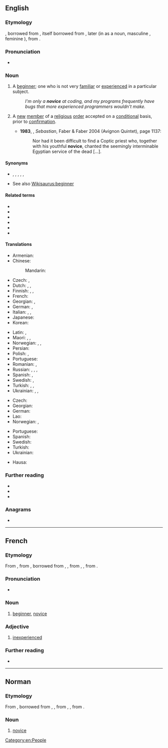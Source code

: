 ==English==

===Etymology===
{{bor|en|xno|novice}}, borrowed from {{bor|en|frm|novice|notext=1}}, itself borrowed from {{der|en|la|novīcius}}, later {{m|la|novitius||new, newly arrived}} (in {{der|en|LL.|-}} as a noun, masculine {{m|la|novicius}}, feminine {{m|la|novicia||one who has newly entered a monastery or a convent}}), from {{m|la|novus||new}}.

===Pronunciation===
* {{a|UK}} {{IPA|/ˈnɒvɪs/|lang=en}}

===Noun===
{{en-noun}}

# A [[beginner]]; one who is not very [[familiar]] or [[experienced]] in a particular subject. {{defdate|from 14th c.}}
#: ''I'm only a '''novice''' at coding, and my programs frequently have bugs that more experienced programmers wouldn't make.''
# {{senseid|en|religious}}{{lb|en|religion}} A [[new]] [[member]] of a [[religious]] [[order]] accepted on a [[conditional]] basis, prior to [[confirmation]]. {{defdate|from 14th c.}}
#* '''1983''', {{w|Lawrence Durrell}}, ''Sebastian'', Faber & Faber 2004 (Avignon Quintet), page 1137:
#*: Nor had it been difficult to find a Coptic priest who, together with his youthful '''novice''', chanted the seemingly interminable Egyptian service of the dead [...].

====Synonyms====
* {{sense|person new to an activity}} {{l|en|amateur}}, {{l|en|greenhorn}}, {{l|en|learner}}, {{l|en|neophyte}}, {{l|en|newbie}}, {{l|en|newling}}
* See also [[Wikisaurus:beginner]]

====Related terms====
* {{l|en|novel}}
* {{l|en|novelization}}
* {{l|en|novelize}}
* {{l|en|novella}}
* {{l|en|novelty}}
* {{l|en|novitiate}}

====Translations====
{{trans-top|beginner}}
* Armenian: {{t+|hy|սկսնակ}}
* Chinese:
*: Mandarin: {{t+|cmn|新手|tr=xīnshǒu|sc=Hani}}
* Czech: {{t|cs|nováček|m}}, {{t+|cs|začátečník|m}}
* Dutch: {{t+|nl|beginneling|m}}, {{t|nl|beginnelinge|f}}, {{t+|nl|beginner|m}}
* Finnish: {{t+|fi|noviisi}}, {{t+|fi|aloittelija}}, {{t+|fi|vasta-alkaja}}
* French: {{t+|fr|débutant|m}}
* Georgian: {{t|ka|ახალბედა}}, {{t|ka|დამწყები}}
* German: {{t+|de|Neuling|m}}, {{t+|de|Anfänger|m}}
* Italian: {{t+|it|principiante|m-f}}, {{t+|it|debuttante|m-f}}, {{t+|it|novizio|m}}
* Japanese: {{t|ja|初心者|tr=しょしんしゃ, shoshinsha|sc=Jpan}}
* Korean: {{t|ko|승진자}}
{{trans-mid}}
* Latin: {{t|la|inceptor}}, {{t+|la|tiro}}
* Maori: {{t|mi|ihu hūpē}}, {{t|mi|tauhou}}, {{t|mi|ika tauhou}}
* Norwegian: {{t+|no|nybegynner|m}}, {{t|no|novise|m}}, {{t|no|novise|f}}
* Persian: {{t+|fa|نوچه|tr=nowče|sc=fa-Arab}}
* Polish: {{t+|pl|nowicjusz}}, {{t|pl|debiutant}}
* Portuguese: {{t+|pt|novato|m}}
* Romanian: {{t+|ro|începător}}, {{t+|ro|debutant}}
* Russian: {{t+|ru|новичо́к|m}}, {{t+|ru|начина́ющий|m}}, {{t+|ru|дебюта́нт|m}}, {{t+|ru|дебюта́нтка|f}}
* Spanish: {{t+|es|novato|m}}, {{t+|es|principiante|m-f}}
* Swedish: {{t+|sv|nybörjare|c}}, {{t+|sv|novis|c}}
* Turkish: {{t+|tr|çaylak}}, {{t+|tr|çömez}}, {{t+|tr|toy}}
* Ukrainian: {{t+|uk|новак|m}}, {{t+|uk|новачок|m}}, {{t+|uk|новачка|f}}
{{trans-bottom}}

{{trans-top|new member of a religious order}}
* Czech: {{t+|cs|novic|m}}
* Georgian: {{t|ka|ახალბედა}}
* German: {{t+|de|Novize|m}}
* Lao: {{t|lo|ຈົວ|tr=cua}}
* Norwegian: {{t|no|novise|m}}, {{t|no|novise|f}}
{{trans-mid}}
* Portuguese: {{t+|pt|noviço|m}}
* Spanish: {{t|es|novicio|m}}
* Swedish: {{t+|sv|novis|c}}
* Turkish: {{t+|tr|çömez}}
* Ukrainian: {{t|uk|неофіт|m}}
{{trans-bottom}}

{{checktrans-top}}
* Hausa: {{t-check|ha|mutumin da ya ke bako kan wasu aiyuka}}
{{trans-mid}}
{{trans-bottom}}

===Further reading===
* {{R:Webster 1913}}
* {{R:Century 1911}}
* {{R:OneLook}}

===Anagrams===
* {{anagrams|en|nocive}}

[[Category:en:People]]

----

==French==

===Etymology===
From {{inh|fr|frm|novice}}, from {{inh|fr|fro|novice}}, borrowed from {{bor|fr|LL.|novīcius|notext=1}}, {{m|la|novīcia||one who has newly entered a monastery or a convent}}, from {{der|fr|la|novīcius}}, {{m|la|novītius||new, newly arrived}}, from {{m|la|novus||new}}.

===Pronunciation===
* {{IPA|/nɔ.vis/|lang=fr}}

===Noun===
{{fr-noun|mf}}

# [[beginner]], [[#English|novice]]

===Adjective===
{{fr-adj}}

# [[inexperienced]]

===Further reading===
* {{R:TLFi}}

----

==Norman==

===Etymology===
From {{inh|nrf|fro|novice}}, borrowed from {{bor|nrf|LL.|novīcius|notext=1}}, {{m|la|novīcia||one who has newly entered a monastery or a convent}}, from {{der|nrf|la|novīcius}}, {{m|la|novītius||new, newly arrived}}, from {{m|la|novus||new}}.

===Noun===
{{nrf-noun|mf}}

# {{lb|nrf|Jersey}} [[#English|novice]]

{{topics|nrf|People}}